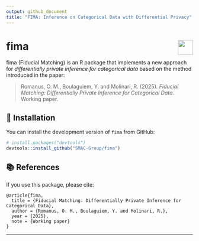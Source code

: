 ```yaml
---
output: github_document
title: "FIMA: Inference on Categorical Data with Differential Privacy"
---
```


<!-- README.md for GitHub -->

# fima <img src="https://img.shields.io/badge/R-FIMA-blue.svg" align="right" height="40"/>

fima (Fiducial Matching) is an R package that implements a new approach for *differentially private inference for categorical data* based on the method introduced in the paper:

> Romanus, O. M., Boulaguiem, Y. and Molinari, R. (2025). *Fiducial Matching: Differentially Private Inference for Categorical Data*. Working paper.

## 🔧 Installation

You can install the development version of `fima` from GitHub:

```r
# install.packages("devtools")
devtools::install_github("SMAC-Group/fima")
```

## 📚 References

If you use this package, please cite:

```
@article{fima,
  title = {Fiducial Matching: Differentially Private Inference for Categorical Data},
  author = {Romanus, O. M., Boulaguiem, Y. and Molinari, R.},
  year = {2025},
  note = {Working paper}
}
```

---